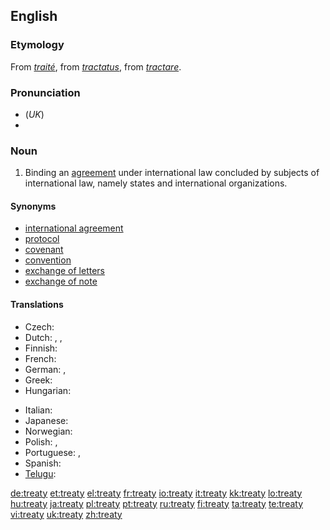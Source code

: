 ==English==
{{wikipedia}}

===Etymology===
From {{OF.}} ''[[traité]]'', from {{L.}} ''[[tractatus]]'', from ''[[tractare]]''.

===Pronunciation===
* (''UK'') {{IPA|/ˈtriː.ti/}}
*{{audio|en-us-treaty.ogg|Audio (US)}}

===Noun===
{{en-noun|treat|ies}}

# {{international law}} Binding an [[agreement]] under international law concluded by subjects of international law, namely states and international organizations.

====Synonyms====
*[[international agreement]]
*[[protocol]]
*[[covenant]]
*[[convention]]
*[[exchange of letters]]
*[[exchange of note]]

====Translations====
{{trans-top|binding an agreement under international law}}
* Czech: {{t-|cs|mezinárodní smlouva|f}}
* Dutch: {{t+|nl|verdrag}}, {{t+|nl|overeenkomst}}, {{t|nl|traktaat}}
* Finnish: {{t+|fi|sopimus}}
* French: {{t+|fr|traité|m}}
* German: {{t+|de|Vertrag|m}}, {{t-|de|Bündnis|n}}
* Greek: {{t|el|συνθήκη|f|tr=sinthíki|sc=Grek}}
* Hungarian: {{t|hu|szerzõdés}}
{{trans-mid}}
* Italian: {{t+|it|trattato|m}}
* Japanese: {{t-|ja|条約|tr=jōyaku|sc=Jpan}}
* Norwegian: {{t|no|traktat|m}}
* Polish: {{t|pl|traktat}}, {{t|pl|umowa}}
* Portuguese: {{t-|pt|tratado|m}},{{t-|pt|acordo|m}}
* Spanish: {{t-|es|tratado|m}}
* [[Telugu]]: {{t|te|ఒడంబడిక|tr=oDambaDika|sc=Telu}}
{{trans-bottom}}

[[de:treaty]]
[[et:treaty]]
[[el:treaty]]
[[fr:treaty]]
[[io:treaty]]
[[it:treaty]]
[[kk:treaty]]
[[lo:treaty]]
[[hu:treaty]]
[[ja:treaty]]
[[pl:treaty]]
[[pt:treaty]]
[[ru:treaty]]
[[fi:treaty]]
[[ta:treaty]]
[[te:treaty]]
[[vi:treaty]]
[[uk:treaty]]
[[zh:treaty]]